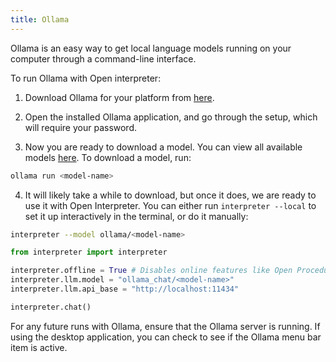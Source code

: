 ---
title: Ollama
---

Ollama is an easy way to get local language models running on your computer through a command-line interface.

To run Ollama with Open interpreter:

1. Download Ollama for your platform from [here](https://ollama.ai/download).

2. Open the installed Ollama application, and go through the setup, which will require your password.

3. Now you are ready to download a model. You can view all available models [here](https://ollama.ai/library). To download a model, run:

```bash
ollama run <model-name>
```

4. It will likely take a while to download, but once it does, we are ready to use it with Open Interpreter. You can either run `interpreter --local` to set it up interactively in the terminal, or do it manually:

<CodeGroup>

```bash Terminal
interpreter --model ollama/<model-name>
```

```python Python
from interpreter import interpreter

interpreter.offline = True # Disables online features like Open Procedures
interpreter.llm.model = "ollama_chat/<model-name>"
interpreter.llm.api_base = "http://localhost:11434"

interpreter.chat()
```

</CodeGroup>

For any future runs with Ollama, ensure that the Ollama server is running. If using the desktop application, you can check to see if the Ollama menu bar item is active.
